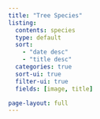 ```yaml
---
title: "Tree Species"
listing:
  contents: species
  type: default
  sort:
    - "date desc"
    - "title desc"
  categories: true
  sort-ui: true
  filter-ui: true
  fields: [image, title]

page-layout: full
---
```

